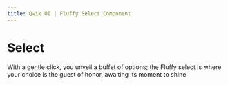 ```yaml
---
title: Qwik UI | Fluffy Select Component
---
```



# Select

With a gentle click, you unveil a buffet of options; the Fluffy select is where your choice is the guest of honor, awaiting its moment to shine
<br/>
<StatusBanner status={statusByComponent.fluffy.Select}/> 
 